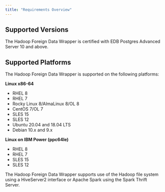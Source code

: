 ```yaml
---
title: "Requirements Overview"
---
```


## Supported Versions

The Hadoop Foreign Data Wrapper is certified with EDB Postgres Advanced Server 10 and above.

## Supported Platforms

The Hadoop Foreign Data Wrapper is supported on the following platforms:

**Linux x86-64**

 -   RHEL 8
 -   RHEL 7
 -   Rocky Linux 8/AlmaLinux 8/OL 8
 -   CentOS 7/OL 7
 -   SLES 15
 -   SLES 12
 -   Ubuntu 20.04 and 18.04 LTS
 -   Debian 10.x and 9.x

**Linux on IBM Power (ppc64le)**
   -   RHEL 8
   -   RHEL 7 
   -   SLES 15
   -   SLES 12

The Hadoop Foreign Data Wrapper supports use of the Hadoop file system using a HiveServer2 interface or Apache Spark using the Spark Thrift Server.





